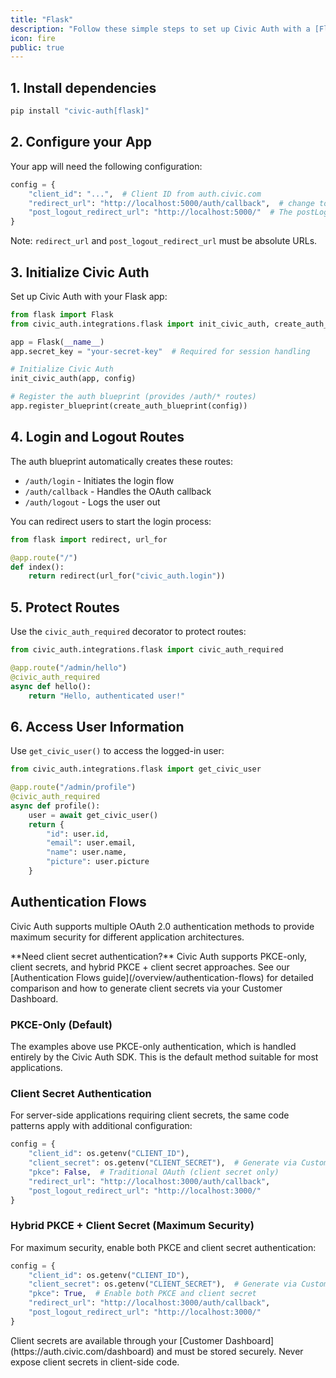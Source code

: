 ```yaml
---
title: "Flask"
description: "Follow these simple steps to set up Civic Auth with a [Flask](https://flask.palletsprojects.com/) backend (a working example is available in the [github repo](https://github.com/civicteam/civic-auth-py/tree/main/examples/flask))."
icon: fire
public: true
---
```




## 1. Install dependencies

```bash
pip install "civic-auth[flask]"
```

## 2. Configure your App

Your app will need the following configuration:

```python
config = {
    "client_id": "...",  # Client ID from auth.civic.com
    "redirect_url": "http://localhost:5000/auth/callback",  # change to your domain when deploying
    "post_logout_redirect_url": "http://localhost:5000/"  # The postLogoutRedirectUrl is the URL where the user will be redirected after successfully logging out from Civic's auth server.
}
```

Note: `redirect_url` and `post_logout_redirect_url` must be absolute URLs.

## 3. Initialize Civic Auth

Set up Civic Auth with your Flask app:

```python
from flask import Flask
from civic_auth.integrations.flask import init_civic_auth, create_auth_blueprint

app = Flask(__name__)
app.secret_key = "your-secret-key"  # Required for session handling

# Initialize Civic Auth
init_civic_auth(app, config)

# Register the auth blueprint (provides /auth/* routes)
app.register_blueprint(create_auth_blueprint(config))
```

## 4. Login and Logout Routes

The auth blueprint automatically creates these routes:
- `/auth/login` - Initiates the login flow
- `/auth/callback` - Handles the OAuth callback
- `/auth/logout` - Logs the user out

You can redirect users to start the login process:

```python
from flask import redirect, url_for

@app.route("/")
def index():
    return redirect(url_for("civic_auth.login"))
```

## 5. Protect Routes

Use the `civic_auth_required` decorator to protect routes:

```python
from civic_auth.integrations.flask import civic_auth_required

@app.route("/admin/hello")
@civic_auth_required
async def hello():
    return "Hello, authenticated user!"
```

## 6. Access User Information

Use `get_civic_user()` to access the logged-in user:

```python
from civic_auth.integrations.flask import get_civic_user

@app.route("/admin/profile")
@civic_auth_required
async def profile():
    user = await get_civic_user()
    return {
        "id": user.id,
        "email": user.email,
        "name": user.name,
        "picture": user.picture
    }
```

## Authentication Flows

Civic Auth supports multiple OAuth 2.0 authentication methods to provide maximum security for different application architectures.

<Info>
**Need client secret authentication?** Civic Auth supports PKCE-only, client secrets, and hybrid PKCE + client secret approaches. See our [Authentication Flows guide](/overview/authentication-flows) for detailed comparison and how to generate client secrets via your Customer Dashboard.
</Info>

### PKCE-Only (Default)
The examples above use PKCE-only authentication, which is handled entirely by the Civic Auth SDK. This is the default method suitable for most applications.

### Client Secret Authentication
For server-side applications requiring client secrets, the same code patterns apply with additional configuration:

```python
config = {
    "client_id": os.getenv("CLIENT_ID"),
    "client_secret": os.getenv("CLIENT_SECRET"),  # Generate via Customer Dashboard
    "pkce": False,  # Traditional OAuth (client secret only)
    "redirect_url": "http://localhost:3000/auth/callback",
    "post_logout_redirect_url": "http://localhost:3000/"
}
```

### Hybrid PKCE + Client Secret (Maximum Security)
For maximum security, enable both PKCE and client secret authentication:

```python
config = {
    "client_id": os.getenv("CLIENT_ID"),
    "client_secret": os.getenv("CLIENT_SECRET"),  # Generate via Customer Dashboard
    "pkce": True,  # Enable both PKCE and client secret
    "redirect_url": "http://localhost:3000/auth/callback",
    "post_logout_redirect_url": "http://localhost:3000/"
}
```

<Warning>
Client secrets are available through your [Customer Dashboard](https://auth.civic.com/dashboard) and must be stored securely. Never expose client secrets in client-side code.
</Warning>